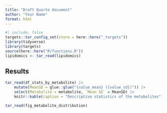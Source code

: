 ```yaml
---
title: "Draft Quarto document"
author: "Your Name"
format: html
---
```


```r
#| include: false
targets::tar_config_set(store = here::here("_targets"))
library(tidyverse)
library(targets)
source(here::here("R/functions.R"))
lipidomics <- tar_read(lipidomics)
```

## Results

```r
tar_read(df_stats_by_metabolite) |> 
    mutate(MeanSD = glue::glue("{value_mean} ({value_sd})")) |> 
    select(Metabolite = metabolite, `Mean SD` = MeanSD) |>  
    knitr::kable(caption = "Descriptive statistics of the metabolites")
```

```r
tar_read(fig_metabolite_distribution)
```
